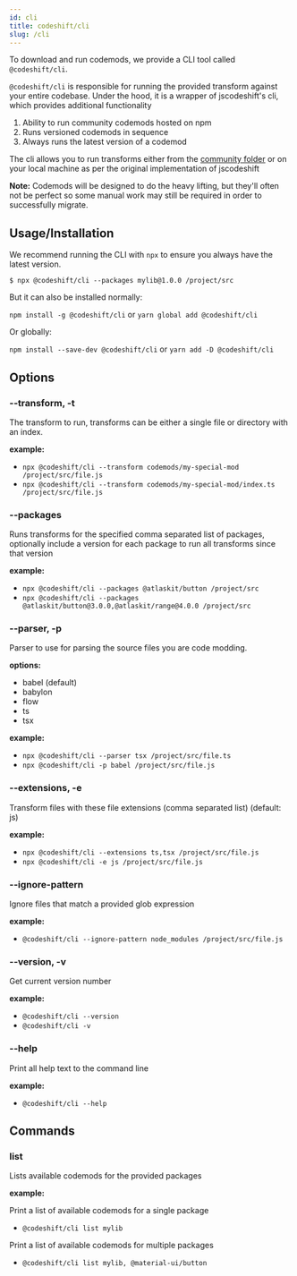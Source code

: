 ```yaml
---
id: cli
title: codeshift/cli
slug: /cli
---
```


To download and run codemods, we provide a CLI tool called `@codeshift/cli`.

`@codeshift/cli` is responsible for running the provided transform against your entire codebase.
Under the hood, it is a wrapper of jscodeshift's cli, which provides additional functionality

1. Ability to run community codemods hosted on npm
2. Runs versioned codemods in sequence
3. Always runs the latest version of a codemod

The cli allows you to run transforms either from the [community folder](https://github.com/CodeshiftCommunity/CodeshiftCommunity/tree/main/community) or on your local machine as per the original implementation of jscodeshift

**Note:** Codemods will be designed to do the heavy lifting, but they'll often not be perfect so some manual work may still be required in order to successfully migrate.

## Usage/Installation

We recommend running the CLI with `npx` to ensure you always have the latest version.

`$ npx @codeshift/cli --packages mylib@1.0.0 /project/src`

But it can also be installed normally:

`npm install -g @codeshift/cli` or `yarn global add @codeshift/cli`

Or globally:

`npm install --save-dev @codeshift/cli` or `yarn add -D @codeshift/cli`

## Options

### --transform, -t

The transform to run, transforms can be either a single file or directory with an index.

**example:**

- `npx @codeshift/cli --transform codemods/my-special-mod /project/src/file.js`
- `npx @codeshift/cli --transform codemods/my-special-mod/index.ts /project/src/file.js`

### --packages

Runs transforms for the specified comma separated list of packages, optionally include a version for each package to run all transforms since that version

**example:**

- `npx @codeshift/cli --packages @atlaskit/button /project/src`
- `npx @codeshift/cli --packages @atlaskit/button@3.0.0,@atlaskit/range@4.0.0 /project/src`

### --parser, -p

Parser to use for parsing the source files you are code modding.

**options:**

- babel (default)
- babylon
- flow
- ts
- tsx

**example:**

- `npx @codeshift/cli --parser tsx /project/src/file.ts`
- `npx @codeshift/cli -p babel /project/src/file.js`

### --extensions, -e

Transform files with these file extensions (comma separated list) (default: js)

**example:**

- `npx @codeshift/cli --extensions ts,tsx /project/src/file.js`
- `npx @codeshift/cli -e js /project/src/file.js`

### --ignore-pattern

Ignore files that match a provided glob expression

**example:**

- `@codeshift/cli --ignore-pattern node_modules /project/src/file.js`

### --version, -v

Get current version number

**example:**

- `@codeshift/cli --version`
- `@codeshift/cli -v`

### --help

Print all help text to the command line

**example:**

- `@codeshift/cli --help`

## Commands

### list

Lists available codemods for the provided packages

**example:**

Print a list of available codemods for a single package

- `@codeshift/cli list mylib`

Print a list of available codemods for multiple packages

- `@codeshift/cli list mylib, @material-ui/button`
